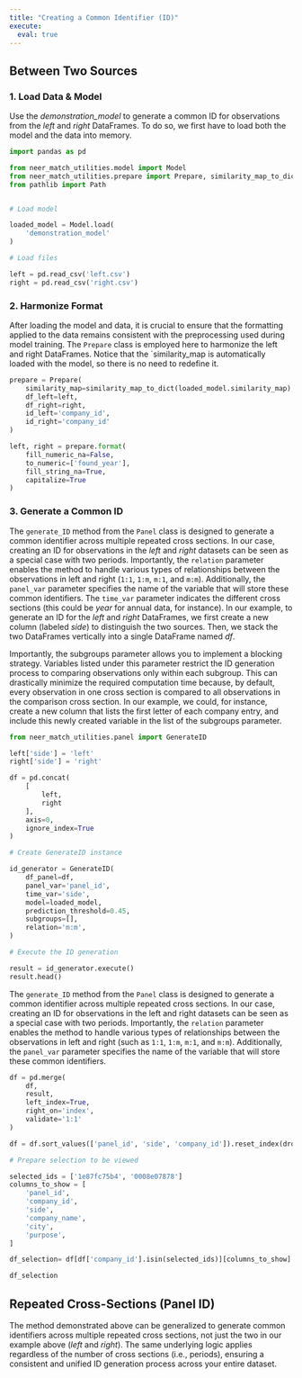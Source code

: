 ```yaml
---
title: "Creating a Common Identifier (ID)"
execute:
  eval: true
---
```


## Between Two Sources

### 1. Load Data & Model

Use the *demonstration_model* to generate a common ID for observations from the *left* and *right* DataFrames. To do so, we first have to load both the model and the data into memory.

```python
import pandas as pd

from neer_match_utilities.model import Model
from neer_match_utilities.prepare import Prepare, similarity_map_to_dict
from pathlib import Path


# Load model

loaded_model = Model.load(
    'demonstration_model'
)

# Load files

left = pd.read_csv('left.csv')
right = pd.read_csv('right.csv')
```

### 2. Harmonize Format

After loading the model and data, it is crucial to ensure that the formatting applied to the data remains consistent with the preprocessing used during model training. The `Prepare` class is employed here to harmonize the left and right DataFrames. Notice that the `similarity_map is automatically loaded with the model, so there is no need to redefine it.

```python
prepare = Prepare(
    similarity_map=similarity_map_to_dict(loaded_model.similarity_map), 
    df_left=left, 
    df_right=right, 
    id_left='company_id', 
    id_right='company_id'
)

left, right = prepare.format(
    fill_numeric_na=False,
    to_numeric=['found_year'],
    fill_string_na=True, 
    capitalize=True
)
```

### 3. Generate a Common ID

The `generate_ID` method from the `Panel` class is designed to generate a common identifier across multiple repeated cross sections. In our case, creating an ID for observations in the *left* and *right* datasets can be seen as a special case with two periods. Importantly, the `relation` parameter enables the method to handle various types of relationships between the observations in left and right (`1:1`, `1:m`, `m:1`, and `m:m`). Additionally, the `panel_var` parameter specifies the name of the variable that will store these common identifiers. The `time_var` parameter indicates the different cross sections (this could be *year* for annual data, for instance). In our example, to generate an ID for the *left* and *right* DataFrames, we first create a new column (labeled *side*) to distinguish the two sources. Then, we stack the two DataFrames vertically into a single DataFrame named *df*. 

Importantly, the subgroups parameter allows you to implement a blocking strategy. Variables listed under this parameter restrict the ID generation process to comparing observations only within each subgroup. This can drastically minimize the required computation time because, by default, every observation in one cross section is compared to all observations in the comparison cross section. In our example, we could, for instance, create a new column that lists the first letter of each company entry, and include this newly created variable in the list of the subgroups parameter.

```python
from neer_match_utilities.panel import GenerateID

left['side'] = 'left'
right['side'] = 'right'

df = pd.concat(
	[
		left,
		right
	],
	axis=0,
	ignore_index=True
)

# Create GenerateID instance

id_generator = GenerateID(
    df_panel=df,
    panel_var='panel_id',
    time_var='side',
    model=loaded_model,
    prediction_threshold=0.45,
    subgroups=[],
    relation='m:m',
)

# Execute the ID generation

result = id_generator.execute()
result.head()
```

The `generate_ID` method from the `Panel` class is designed to generate a common identifier across multiple repeated cross sections. In our case, creating an ID for observations in the left and right datasets can be seen as a special case with two periods. Importantly, the `relation` parameter enables the method to handle various types of relationships between the observations in left and right (such as `1:1`, `1:m`, `m:1`, and `m:m`). Additionally, the `panel_var` parameter specifies the name of the variable that will store these common identifiers.

```python
df = pd.merge(
	df,
	result,
	left_index=True,
	right_on='index',
	validate='1:1'
)

df = df.sort_values(['panel_id', 'side', 'company_id']).reset_index(drop=True)

# Prepare selection to be viewed

selected_ids = ['1e87fc75b4', '0008e07878']
columns_to_show = [
    'panel_id',
    'company_id',
    'side',
    'company_name',
    'city',
    'purpose',
]

df_selection= df[df['company_id'].isin(selected_ids)][columns_to_show]

df_selection
```

## Repeated Cross-Sections (Panel ID)

The method demonstrated above can be generalized to generate common identifiers across multiple repeated cross sections, not just the two in our example above (*left* and *right*). The same underlying logic applies regardless of the number of cross sections (i.e., periods), ensuring a consistent and unified ID generation process across your entire dataset.